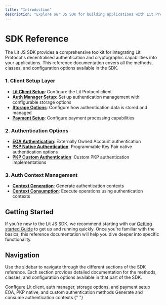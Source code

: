 ```yaml
---
title: "Introduction"
description: "Explore our JS SDK for building applications with Lit Protocol"
---
```


# SDK Reference

The Lit JS SDK provides a comprehensive toolkit for integrating Lit Protocol's decentralised authentication and cryptographic capabilities into your applications. This reference documentation covers all the methods, classes, and configuration options available in the SDK.

### 1. Client Setup Layer

- **[Lit Client Setup](/sdk-reference/client-setup/lit-client)**: Configure the Lit Protocol client
- **[Auth Manager Setup](/sdk-reference/client-setup/auth-manager)**: Set up authentication management with configurable storage options
- **[Storage Options](/sdk-reference/client-setup/storage-options)**: Configure how authentication data is stored and managed
- **[Payment Setup](/sdk-reference/client-setup/payment-setup)**: Configure payment processing capabilities

### 2. Authentication Options

- **[EOA Authentication](/sdk-reference/auth/eoa-auth)**: Externally Owned Account authentication
- **[PKP Native Authentication](/sdk-reference/auth/pkp-native-auth)**: Programmable Key Pair native authentication options
- **[PKP Custom Authentication](/sdk-reference/auth/pkp-custom-auth)**: Custom PKP authentication implementations

### 3. Auth Context Management

- **[Context Generation](/sdk-reference/auth-context/generation)**: Generate authentication contexts
- **[Context Consumption](/sdk-reference/auth-context/consumption)**: Execute operations using authentication contexts

## Getting Started

If you're new to the Lit JS SDK, we recommend starting with our [Getting started Guide](/sdk-reference/client-setup/lit-client) to get up and running quickly. Once you're familiar with the basics, this reference documentation will help you dive deeper into specific functionality.

## Navigation

Use the sidebar to navigate through the different sections of the SDK reference. Each section provides detailed documentation for the methods, classes, and configuration options available in that part of the SDK.

<CardGroup cols={2}>
  <Card
    title="Client Setup"
    icon="gear"
    href="/sdk-reference/client-setup/lit-client"
  >
    Configure Lit client, auth manager, storage options, and payment setup
  </Card>
  <Card
    title="Authentication"
    icon="shield-check"
    href="/sdk-reference/auth/eoa-auth"
  >
    EOA, PKP native, and custom authentication methods
  </Card>
  <Card
    title="Auth Context"
    icon="key"
    href="/sdk-reference/auth-context/generation"
  >
    Generate and consume authentication contexts
  </Card>
</CardGroup>{" "}
